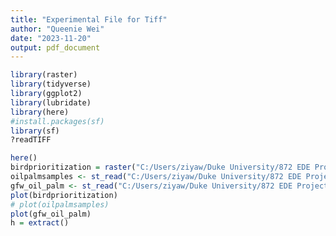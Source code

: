 ```yaml
---
title: "Experimental File for Tiff"
author: "Queenie Wei"
date: "2023-11-20"
output: pdf_document
---
```


```r
library(raster)
library(tidyverse)
library(ggplot2)
library(lubridate)
library(here)
#install.packages(sf)
library(sf)
?readTIFF

```


```r
here()
birdprioritization = raster("C:/Users/ziyaw/Duke University/872 EDE Project - General/DATA/Biodiversity GIS data from Duke PhD doi_10/Vijay_et_al_2016_oilpalm_GISdata/birdprioritization.tif")
oilpalmsamples <- st_read("C:/Users/ziyaw/Duke University/872 EDE Project - General/DATA/Biodiversity GIS data from Duke PhD doi_10/Vijay_et_al_2016_oilpalm_GISdata/oilpalmsamplesites.shp")
gfw_oil_palm <- st_read("C:/Users/ziyaw/Duke University/872 EDE Project - General/DATA/gfw_oil_palm_v20191031.shp")
plot(birdprioritization)
# plot(oilpalmsamples)
plot(gfw_oil_palm)
h = extract()
```